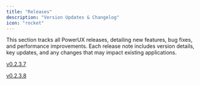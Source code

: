 ```yaml
---
title: "Releases"
description: "Version Updates & Changelog"
icon: "rocket"
---
```


This section tracks all PowerUX releases, detailing new features, bug fixes, and performance improvements. Each release note includes version details, key updates, and any changes that may impact existing applications.

[v0.2.3.7](https://docs.powerux.app/releases/0.2.3.7)

[v0.2.3.8](https://docs.powerux.app/releases/0.2.3.8)